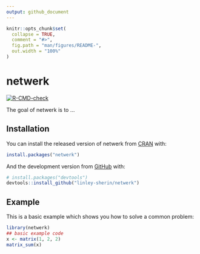 ```yaml
---
output: github_document
---
```


<!-- README.md is generated from README.Rmd. Please edit that file -->

```r
knitr::opts_chunk$set(
  collapse = TRUE,
  comment = "#>",
  fig.path = "man/figures/README-",
  out.width = "100%"
)
```

# netwerk

<!-- badges: start -->
[![R-CMD-check](https://github.com/linley-sherin/netwerk/workflows/R-CMD-check/badge.svg)](https://github.com/linley-sherin/netwerk/actions)
<!-- badges: end -->

The goal of netwerk is to ...

## Installation

You can install the released version of netwerk from [CRAN](https://CRAN.R-project.org) with:

``` r
install.packages("netwerk")
```

And the development version from [GitHub](https://github.com/) with:

``` r
# install.packages("devtools")
devtools::install_github("linley-sherin/netwerk")
```
## Example

This is a basic example which shows you how to solve a common problem:

```r
library(netwerk)
## basic example code
x <- matrix(1, 2, 2)
matrix_sum(x)
```


